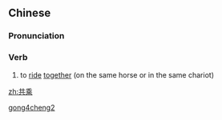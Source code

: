 ==Chinese==
{{zh-forms}}

===Pronunciation===
{{zh-pron
|m=gòngchéng
|cat=v
}}

===Verb===
{{zh-verb}}

# {{lb|zh|literary}} to [[ride]] [[together]] (on the same horse or in the same chariot)

[[Category:Mandarin literary terms|gong4cheng2]]

[[zh:共乘]]